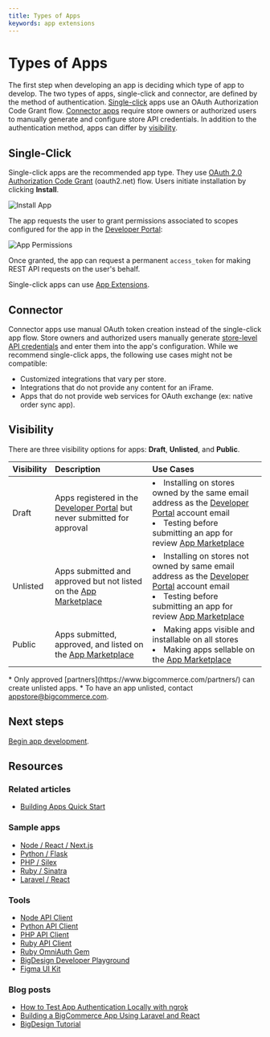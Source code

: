 ```yaml
---
title: Types of Apps
keywords: app extensions
---
```


# Types of Apps

The first step when developing an app is deciding which type of app to develop. The two types of apps, single-click and connector, are defined by the method of authentication. [Single-click](#single-click) apps use an OAuth Authorization Code Grant flow. [Connector apps](#connector) require store owners or authorized users to manually generate and configure store API credentials. In addition to the authentication method, apps can differ by [visibility](#visibility).

## Single-Click

Single-click apps are the recommended app type. They use [OAuth 2.0 Authorization Code Grant](https://oauth.net/2/grant-types/authorization-code/) (oauth2.net) flow. Users initiate installation by clicking **Install**.

![Install App](https://storage.googleapis.com/bigcommerce-production-dev-center/images/apps/apps-02-types-01.png "Install App")

The app requests the user to grant permissions associated to scopes configured for the app in the [Developer Portal](https://devtools.bigcommerce.com/my/apps):

![App Permissions](https://storage.googleapis.com/bigcommerce-production-dev-center/images/apps/apps-02-types-02.png "App Permissions")

Once granted, the app can request a permanent `access_token` for making REST API requests on the user's behalf.

Single-click apps can use [App Extensions](/docs/integrations/apps/app-extensions).

## Connector
Connector apps use manual OAuth token creation instead of the single-click app flow. Store owners and authorized users manually generate [store-level API credentials](/docs/start/authentication/api-accounts#revoking-store-level-api-credentials) and enter them into the app's configuration. While we recommend single-click apps, the following use cases might not be compatible:

- Customized integrations that vary per store.
- Integrations that do not provide any content for an iFrame.
- Apps that do not provide web services for OAuth exchange (ex: native order sync app).

## Visibility
There are three visibility options for apps: **Draft**, **Unlisted**, and **Public**.

| Visibility | Description | Use Cases |
|:-----------|:------------|:----------|
| Draft | Apps registered in the [Developer Portal](https://devtools.bigcommerce.com/) but never submitted for approval | <li>Installing on stores owned by the same email address as the [Developer Portal](https://devtools.bigcommerce.com/auth/bigcommerce) account email</li><li>Testing before submitting an app for review [App Marketplace](https://www.bigcommerce.com/apps/)</li> |
| Unlisted | Apps submitted and approved but not listed on the [App Marketplace](https://www.bigcommerce.com/apps/) | <li>Installing on stores not owned by same email address as the [Developer Portal](https://devtools.bigcommerce.com/auth/bigcommerce) account email</li><li>Testing before submitting an app for review [App Marketplace](https://www.bigcommerce.com/apps/)</li> |
| Public | Apps submitted, approved, and listed on the [App Marketplace](https://www.bigcommerce.com/apps/) | <li>Making apps visible and installable on all stores</li><li>Making apps sellable on the [App Marketplace](https://www.bigcommerce.com/apps/)</li> |

<Callout type="info">
  * Only approved [partners](https://www.bigcommerce.com/partners/) can create unlisted apps.
  * To have an app unlisted, contact <a href="mailto:appstore@bigcommerce.com">appstore@bigcommerce.com</a>.
</Callout>

## Next steps
[Begin app development](/docs/integrations/apps/guide).

## Resources

### Related articles
* [Building Apps Quick Start](/docs/integrations/apps/quick-start)

### Sample apps
* [Node / React / Next.js](https://github.com/bigcommerce/sample-app-nodejs)
* [Python / Flask](https://github.com/bigcommerce/hello-world-app-python-flask)
* [PHP / Silex](https://github.com/bigcommerce/hello-world-app-php-silex)
* [Ruby / Sinatra](https://github.com/bigcommerce/hello-world-app-ruby-sinatra)
* [Laravel / React](https://github.com/bigcommerce/laravel-react-sample-app)

### Tools
* [Node API Client](https://github.com/bigcommerce/node-bigcommerce/)
* [Python API Client](https://github.com/bigcommerce/bigcommerce-api-python)
* [PHP API Client](https://github.com/bigcommerce/bigcommerce-api-php)
* [Ruby API Client](https://github.com/bigcommerce/bigcommerce-api-ruby)
* [Ruby OmniAuth Gem](https://github.com/bigcommerce/omniauth-bigcommerce)
* [BigDesign Developer Playground](https://developer.bigcommerce.com/big-design)
* [Figma UI Kit](https://figma.com/file/jTVuUkiZ1j3rux8WHG4IKK/BigDesign-UI-Kit?node-id=0%3A1/duplicate)

### Blog posts
* [How to Test App Authentication Locally with ngrok](https://medium.com/bigcommerce-developer-blog/how-to-test-app-authentication-locally-with-ngrok-149150bfe4cf)
* [Building a BigCommerce App Using Laravel and React](https://medium.com/bigcommerce-developer-blog/building-a-bigcommerce-app-using-laravel-and-react-711ceceb5006)
* [BigDesign Tutorial](https://medium.com/bigcommerce-developer-blog/bigdesign-build-native-looking-uis-with-the-bigcommerce-design-system-fb06a01a24f2)
